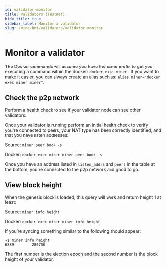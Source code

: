 ```yaml
---
id: validator-monitor
title: Validators (Testnet)
hide_title: true
sidebar_label: Monitor a validator
slug: /mine-hnt/validators/validator-monitor
---
```



# Monitor a validator

The Docker commands will assume you have the same prefix to get you executing a command within the docker: ```docker exec miner``` . If you want to make it easier, you can always create an alias such as: ```alias miner="docker exec miner miner"```.

## Check the p2p network

Perform a health check to see if your validator node can see other validators. 

Once your validator is running perform an initial health check to verify you're connected to peers, your NAT type has been correctly identified, and that you have listen addresses:

Source: ```miner peer book -s```

Docker: ```docker exec miner miner peer book -s```

Once you have an address listed in ```listen_addrs``` and ```peers``` in the table at the bottom, you're connected to the p2p network and good to go.

## View block height

When the genesis block is loaded, this query will work and return height 1 at least:

Source: ```miner info height```

Docker: ```docker exec miner miner info height```

If you’re syncing something similar to the following should appear:
```
~$ miner info height
6889        280756
```

The first number is the election epoch and the second number is the block height of your validator. 
